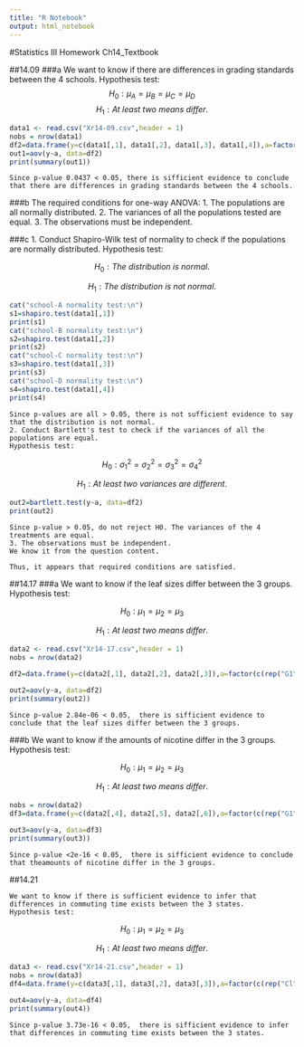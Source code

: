 ```yaml
---
title: "R Notebook"
output: html_notebook
---
```


#Statistics III Homework Ch14_Textbook

##14.09
###a
    We want to know if there are differences in grading standards between the 4 schools.
    Hypothesis test:
$$
H_0:\mu_A=\mu_B=\mu_C=\mu_D    
$$
$$
H_1:At\ least\ two\ means\ differ.
$$


```r
data1 <- read.csv("Xr14-09.csv",header = 1)
nobs = nrow(data1)
df2=data.frame(y=c(data1[,1], data1[,2], data1[,3], data1[,4]),a=factor(c(rep("A", nobs), rep("B", nobs), rep("C", nobs),rep("D", nobs))))
out1=aov(y~a, data=df2)
print(summary(out1))

```
    Since p-value 0.0437 < 0.05, there is sifficient evidence to conclude that there are differences in grading standards between the 4 schools.
###b
    The required conditions for one-way ANOVA:
    1. The populations are all normally distributed.
    2. The variances of all the populations tested are equal.
    3. The observations must be independent.
    
###c
    1. Conduct Shapiro-Wilk test of normality to check if the populations are normally distributed.
    Hypothesis test:
    
$$
H_0:The\ distribution\ is\ normal.   
$$

$$
H_1:The\ distribution\ is\ not\ normal.
$$

```r
cat("school-A normality test:\n")
s1=shapiro.test(data1[,1])
print(s1)
cat("school-B normality test:\n")
s2=shapiro.test(data1[,2])
print(s2)
cat("school-C normality test:\n")
s3=shapiro.test(data1[,3])
print(s3)
cat("school-D normality test:\n")
s4=shapiro.test(data1[,4])
print(s4)

```
    Since p-values are all > 0.05, there is not sufficient evidence to say that the distribution is not normal.
    2. Conduct Bartlett's test to check if the variances of all the populations are equal.
    Hypothesis test:

$$
H_0:\sigma^2_1=\sigma^2_2=\sigma^2_3=\sigma^2_4    
$$

$$
H_1:At\ least\ two\ variances\ are\ different.
$$
```r
out2=bartlett.test(y~a, data=df2)
print(out2)
```
    Since p-value > 0.05, do not reject H0. The variances of the 4 treatments are equal.
    3. The observations must be independent.
    We know it from the question content.
    
    Thus, it appears that required conditions are satisfied.

##14.17
###a
    We want to know if the leaf sizes differ between the 3 groups.
    Hypothesis test:

$$
H_0:\mu_1=\mu_2=\mu_3    
$$

$$
H_1:At\ least\ two\ means\ differ.
$$
```r
data2 <- read.csv("Xr14-17.csv",header = 1)
nobs = nrow(data2)

df2=data.frame(y=c(data2[,1], data2[,2], data2[,3]),a=factor(c(rep("G1", nobs), rep("G2", nobs), rep("G3", nobs))))

out2=aov(y~a, data=df2)
print(summary(out2))

```
    Since p-value 2.84e-06 < 0.05,  there is sifficient evidence to conclude that the leaf sizes differ between the 3 groups.

###b
    We want to know if the amounts of nicotine differ in the 3 groups.
    Hypothesis test:

$$
H_0:\mu_1=\mu_2=\mu_3    
$$

$$
H_1:At\ least\ two\ means\ differ.
$$
```r
nobs = nrow(data2)
df3=data.frame(y=c(data2[,4], data2[,5], data2[,6]),a=factor(c(rep("G1", nobs), rep("G2", nobs), rep("G3", nobs))))

out3=aov(y~a, data=df3)
print(summary(out3))

```
    Since p-value <2e-16 < 0.05,  there is sifficient evidence to conclude that theamounts of nicotine differ in the 3 groups.

##14.21

    We want to know if there is sufficient evidence to infer that differences in commuting time exists between the 3 states.
    Hypothesis test:

$$
H_0:\mu_1=\mu_2=\mu_3    
$$

$$
H_1:At\ least\ two\ means\ differ.
$$
```r
data3 <- read.csv("Xr14-21.csv",header = 1)
nobs = nrow(data3)
df4=data.frame(y=c(data3[,1], data3[,2], data3[,3]),a=factor(c(rep("Cl", nobs), rep("NY", nobs), rep("Tx", nobs))))

out4=aov(y~a, data=df4)
print(summary(out4))

```
    Since p-value 3.73e-16 < 0.05,  there is sifficient evidence to infer that differences in commuting time exists between the 3 states.
